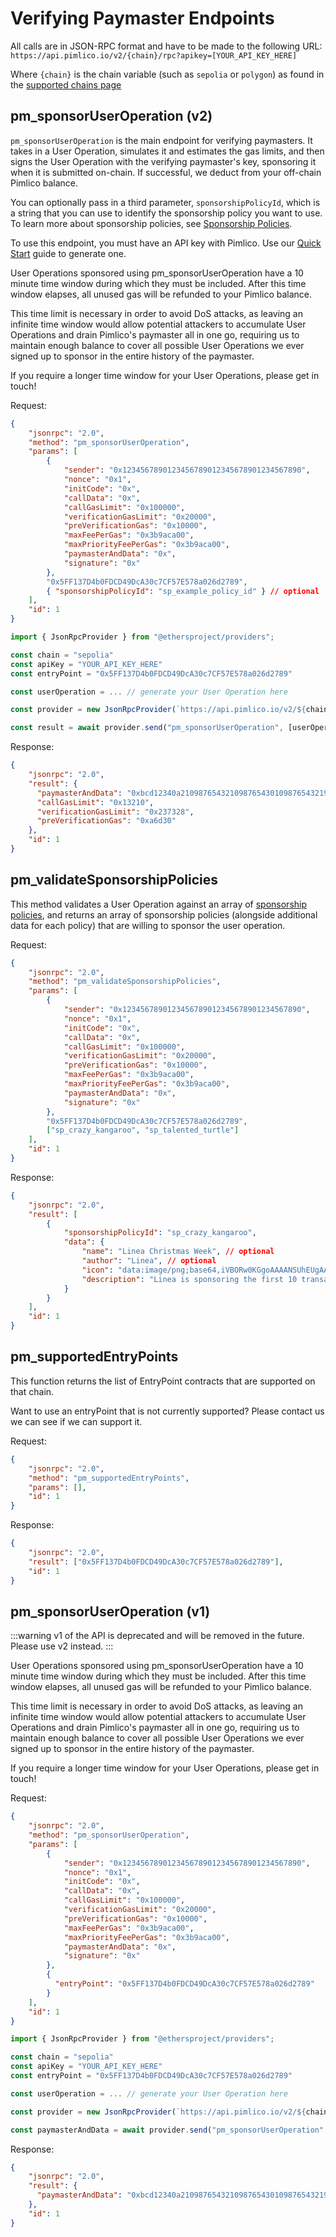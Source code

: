 # Verifying Paymaster Endpoints

All calls are in JSON-RPC format and have to be made to the following URL: `https://api.pimlico.io/v2/{chain}/rpc?apikey=[YOUR_API_KEY_HERE]`

Where `{chain}` is the chain variable (such as `sepolia` or `polygon`) as found in the [supported chains page](/infra/platform/supported-chains)

## pm_sponsorUserOperation (v2)

`pm_sponsorUserOperation` is the main endpoint for verifying paymasters. It takes in a User Operation, simulates it and estimates the gas limits, and then signs the User Operation with the verifying paymaster's key, sponsoring it when it is submitted on-chain. If successful, we deduct from your off-chain Pimlico balance.

You can optionally pass in a third parameter, `sponsorshipPolicyId`, which is a string that you can use to identify the sponsorship policy you want to use. To learn more about sponsorship policies, see [Sponsorship Policies](/infra/platform/sponsorship-policies).

To use this endpoint, you must have an API key with Pimlico. Use our [Quick Start](https://dashboard.pimlico.io/apikeys) guide to generate one.

User Operations sponsored using pm_sponsorUserOperation have a 10 minute time window during which they must be included. After this time window elapses, all unused gas will be refunded to your Pimlico balance.

This time limit is necessary in order to avoid DoS attacks, as leaving an infinite time window would allow potential attackers to accumulate User Operations and drain Pimlico's paymaster all in one go, requiring us to maintain enough balance to cover all possible User Operations we ever signed up to sponsor in the entire history of the paymaster.

If you require a longer time window for your User Operations, please get in touch!

Request:

```json
{
    "jsonrpc": "2.0",
    "method": "pm_sponsorUserOperation",
    "params": [
        {
            "sender": "0x1234567890123456789012345678901234567890",
            "nonce": "0x1",
            "initCode": "0x",
            "callData": "0x",
            "callGasLimit": "0x100000",
            "verificationGasLimit": "0x20000",
            "preVerificationGas": "0x10000",
            "maxFeePerGas": "0x3b9aca00",
            "maxPriorityFeePerGas": "0x3b9aca00",
            "paymasterAndData": "0x",
            "signature": "0x"
        },
        "0x5FF137D4b0FDCD49DcA30c7CF57E578a026d2789",
        { "sponsorshipPolicyId": "sp_example_policy_id" } // optional
    ],
    "id": 1
}
```
```typescript
import { JsonRpcProvider } from "@ethersproject/providers";

const chain = "sepolia"
const apiKey = "YOUR_API_KEY_HERE"
const entryPoint = "0x5FF137D4b0FDCD49DcA30c7CF57E578a026d2789"

const userOperation = ... // generate your User Operation here

const provider = new JsonRpcProvider(`https://api.pimlico.io/v2/${chain}/rpc?apikey=${apiKey}`)

const result = await provider.send("pm_sponsorUserOperation", [userOperation, {entryPoint: entryPoint}])

```

Response:

```json
{
    "jsonrpc": "2.0",
    "result": {
      "paymasterAndData": "0xbcd12340a2109876543210987654301098765432198765432a210987654321098765430a210987654321098765430",
      "callGasLimit": "0x13210",
      "verificationGasLimit": "0x237328",
      "preVerificationGas": "0xa6d30"
    },
    "id": 1
}
```

## pm_validateSponsorshipPolicies

This method validates a User Operation against an array of [sponsorship policies](https://dashboard.pimlico.io/sponsorship-policies), and returns an array of sponsorship policies (alongside additional data for each policy) that are willing to sponsor the user operation.

Request:

```json
{
    "jsonrpc": "2.0",
    "method": "pm_validateSponsorshipPolicies",
    "params": [
        {
            "sender": "0x1234567890123456789012345678901234567890",
            "nonce": "0x1",
            "initCode": "0x",
            "callData": "0x",
            "callGasLimit": "0x100000",
            "verificationGasLimit": "0x20000",
            "preVerificationGas": "0x10000",
            "maxFeePerGas": "0x3b9aca00",
            "maxPriorityFeePerGas": "0x3b9aca00",
            "paymasterAndData": "0x",
            "signature": "0x"
        },
        "0x5FF137D4b0FDCD49DcA30c7CF57E578a026d2789",
        ["sp_crazy_kangaroo", "sp_talented_turtle"]
    ],
    "id": 1
}
```

Response:

```json
{
    "jsonrpc": "2.0",
    "result": [
        {
            "sponsorshipPolicyId": "sp_crazy_kangaroo",
            "data": {
                "name": "Linea Christmas Week", // optional
                "author": "Linea", // optional
                "icon": "data:image/png;base64,iVBORw0KGgoAAAANSUhEUgAAAAUAAAAFCAYAAACNbyblAAAAHElEQVQI12P4//8/w38GIAXDIBKE0DHxgljNBAAO9TXL0Y4OHwAAAABJRU5ErkJggg==", // optional
                "description": "Linea is sponsoring the first 10 transactions for existing users between Christmas and New Year's Eve.", // optional
            }
        }
    ],
    "id": 1
}
```

## pm_supportedEntryPoints

This function returns the list of EntryPoint contracts that are supported on that chain.

Want to use an entryPoint that is not currently supported? Please contact us we can see if we can support it.

Request:

```json
{
    "jsonrpc": "2.0",
    "method": "pm_supportedEntryPoints",
    "params": [],
    "id": 1
}
```

Response:

```json
{
    "jsonrpc": "2.0",
    "result": ["0x5FF137D4b0FDCD49DcA30c7CF57E578a026d2789"],
    "id": 1
}
```

## pm_sponsorUserOperation (v1)

:::warning
v1 of the API is deprecated and will be removed in the future. Please use v2 instead.
:::

User Operations sponsored using pm_sponsorUserOperation have a 10 minute time window during which they must be included. After this time window elapses, all unused gas will be refunded to your Pimlico balance.

This time limit is necessary in order to avoid DoS attacks, as leaving an infinite time window would allow potential attackers to accumulate User Operations and drain Pimlico's paymaster all in one go, requiring us to maintain enough balance to cover all possible User Operations we ever signed up to sponsor in the entire history of the paymaster.

If you require a longer time window for your User Operations, please get in touch!

Request:

```json
{
    "jsonrpc": "2.0",
    "method": "pm_sponsorUserOperation",
    "params": [
        {
            "sender": "0x1234567890123456789012345678901234567890",
            "nonce": "0x1",
            "initCode": "0x",
            "callData": "0x",
            "callGasLimit": "0x100000",
            "verificationGasLimit": "0x20000",
            "preVerificationGas": "0x10000",
            "maxFeePerGas": "0x3b9aca00",
            "maxPriorityFeePerGas": "0x3b9aca00",
            "paymasterAndData": "0x",
            "signature": "0x"
        },
        {
          "entryPoint": "0x5FF137D4b0FDCD49DcA30c7CF57E578a026d2789"
        }
    ],
    "id": 1
}
```
```typescript
import { JsonRpcProvider } from "@ethersproject/providers";

const chain = "sepolia"
const apiKey = "YOUR_API_KEY_HERE"
const entryPoint = "0x5FF137D4b0FDCD49DcA30c7CF57E578a026d2789"

const userOperation = ... // generate your User Operation here

const provider = new JsonRpcProvider(`https://api.pimlico.io/v2/${chain}/rpc?apikey=${apiKey}`)

const paymasterAndData = await provider.send("pm_sponsorUserOperation", [userOperation, {entryPoint: entryPoint}])

```

Response:

```json
{
    "jsonrpc": "2.0",
    "result": {
      "paymasterAndData": "0xbcd12340a2109876543210987654301098765432198765432a210987654321098765430a210987654321098765430"
    },
    "id": 1
}


```
